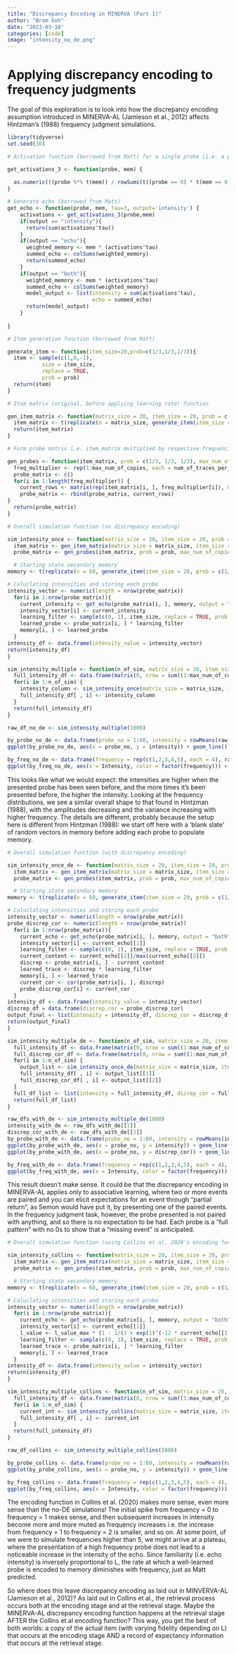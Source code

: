 ```yaml
---
title: "Discrepancy Encoding in MINERVA (Part 1)"
author: "Bram Goh"
date: "2023-03-10"
categories: [code]
image: "intensity_no_de.png"
---
```


# Applying discrepancy encoding to frequency judgments

The goal of this exploration is to look into how the discrepancy encoding assumption introduced in MINERVA-AL (Jamieson et al., 2012) affects Hintzman's (1988) frequency judgment simulations.

```r
library(tidyverse)
set.seed(30)

# Activation function (borrowed from Matt) for a single probe (i.e. a probe vector)

get_activations_3 <- function(probe, mem) {
  
  as.numeric(((probe %*% t(mem)) / rowSums(t((probe == 0) * t(mem == 0)) == 0))^3)
}

# Generate echo (borrowed from Matt)
get_echo <- function(probe, mem, tau=3, output='intensity') {
    activations <- get_activations_3(probe,mem)
    if(output == "intensity"){
      return(sum(activations^tau))
    }
    if(output == "echo"){
      weighted_memory <- mem * (activations^tau)  
      summed_echo <- colSums(weighted_memory)
      return(summed_echo)
    }
    if(output == "both"){
      weighted_memory <- mem * (activations^tau)  
      summed_echo <- colSums(weighted_memory)
      model_output <- list(intensity = sum(activations^tau),
                           echo = summed_echo)
      return(model_output)
    }
    
}

# Item generation function (borrowed from Matt)

generate_item <- function(item_size=20,prob=c(1/3,1/3,1/3)){
  item <- sample(c(1,0,-1),
           size = item_size,
           replace = TRUE,
           prob = prob)
  return(item)
}

# Item matrix (original, before applying learning rate) function

gen_item_matrix <- function(matrix_size = 20, item_size = 20, prob = c(1/3, 1/3, 1/3)) {
  item_matrix <- t(replicate(n = matrix_size, generate_item(item_size = item_size, prob = prob)))
  return(item_matrix)
}

# Form probe matrix i.e. item_matrix multiplied by respective frequencies + 4 more random items

gen_probes <- function(item_matrix, prob = c(1/3, 1/3, 1/3), max_num_of_copies = 5, num_of_traces_per_freq = 4) {
  freq_multiplier <- rep(1:max_num_of_copies, each = num_of_traces_per_freq)
  probe_matrix <- c()
  for(i in 1:length(freq_multiplier)) {
    current_rows <- matrix(rep(item_matrix[i, ], freq_multiplier[i]), nrow = freq_multiplier[i], ncol = ncol(item_matrix), byrow = TRUE)
    probe_matrix <- rbind(probe_matrix, current_rows)
}
  return(probe_matrix)
}

```

```r
# Overall simulation function (no discrepancy encoding)

sim_intensity_once <- function(matrix_size = 20, item_size = 20, prob = c(1/3, 1/3, 1/3), l_value = .5, max_num_of_copies = 5, num_of_traces_per_freq = 4) {
  item_matrix <- gen_item_matrix(matrix_size = matrix_size, item_size = item_size, prob = prob)
  probe_matrix <- gen_probes(item_matrix, prob = prob, max_num_of_copies = max_num_of_copies, num_of_traces_per_freq = num_of_traces_per_freq)

  # Starting state secondary memory
memory <- t(replicate(n = 60, generate_item(item_size = 20, prob = c(1/3, 1/3, 1/3))))

# Caluclating intensities and storing each probe
intensity_vector <- numeric(length = nrow(probe_matrix))
  for(i in 1:nrow(probe_matrix)){
    current_intensity <- get_echo(probe_matrix[i, ], memory, output = "intensity")
    intensity_vector[i] <- current_intensity
    learning_filter <- sample(c(0, 1), item_size, replace = TRUE, prob = c(1-l_value, l_value))
    learned_probe <- probe_matrix[i, ] * learning_filter
    memory[i, ] <- learned_probe
  }
intensity_df <- data.frame(intensity_value = intensity_vector)
return(intensity_df)
}

sim_intensity_multiple <- function(n_of_sim, matrix_size = 20, item_size = 20, prob = c(1/3, 1/3, 1/3), l_value = .5, max_num_of_copies = 5, num_of_traces_per_freq = 4) {
  full_intensity_df <- data.frame(matrix(0, nrow = sum((1:max_num_of_copies)*4), ncol = n_of_sim))
  for(i in 1:n_of_sim) {
    intensity_column <- sim_intensity_once(matrix_size = matrix_size, item_size = item_size, prob = prob, l_value = l_value, max_num_of_copies = max_num_of_copies, num_of_traces_per_freq = num_of_traces_per_freq)
    full_intensity_df[ , i] <- intensity_column
  }
  return(full_intensity_df)
}
```

```r
raw_df_no_de <- sim_intensity_multiple(1000)

by_probe_no_de <- data.frame(probe_no = 1:60, intensity = rowMeans(raw_df_no_de))
ggplot(by_probe_no_de, aes(x = probe_no, y = intensity)) + geom_line() + coord_cartesian(ylim = c(-0.01, 0.075)) + scale_x_continuous(breaks = seq(1, 60, 2)) + geom_vline(xintercept = c(5, 13, 25, 41), color = "red")

by_freq_no_de <- data.frame(frequency = rep(c(1,2,3,4,5), each = 4), raw_df_no_de) %>% group_by(frequency) %>% summarize_all(mean) %>% pivot_longer(!frequency, names_to = "Drop", values_to = "Intensity") %>% select(-Drop)
ggplot(by_freq_no_de, aes(x = Intensity, color = factor(frequency))) + geom_density(show.legend = TRUE) + coord_cartesian(xlim = c(-0.01, 0.05))
```

This looks like what we would expect: the intensities are higher when the presented probe has been seen before, and the more times it's been presented before, the higher the intensity. Looking at the frequency distributions, we see a similar overall shape to that found in Hintzman (1988), with the amplitudes decreasing and the variance increasing with higher frequency. The details are different, probably because the setup here is different from Hintzman (1988): we start off here with a 'blank slate' of random vectors in memory before adding each probe to populate memory.

```r

# Overall simulation function (with discrepancy encoding)

sim_intensity_once_de <- function(matrix_size = 20, item_size = 20, prob = c(1/3, 1/3, 1/3), l_value = .5, max_num_of_copies = 5, num_of_traces_per_freq = 4) {
  item_matrix <- gen_item_matrix(matrix_size = matrix_size, item_size = item_size, prob = prob)
  probe_matrix <- gen_probes(item_matrix, prob = prob, max_num_of_copies = max_num_of_copies, num_of_traces_per_freq = num_of_traces_per_freq)

  # Starting state secondary memory
memory <- t(replicate(n = 60, generate_item(item_size = 20, prob = c(1/3, 1/3, 1/3))))

# Caluclating intensities and storing each probe
intensity_vector <- numeric(length = nrow(probe_matrix))
probe_discrep_cor <- numeric(length = nrow(probe_matrix))
  for(i in 1:nrow(probe_matrix)){
    current_echo <- get_echo(probe_matrix[i, ], memory, output = "both")
    intensity_vector[i] <- current_echo[[1]]
    learning_filter <- sample(c(0, 1), item_size, replace = TRUE, prob = c(1-l_value, l_value))
    current_content <- current_echo[[2]]/max(current_echo[[2]])
    discrep <- probe_matrix[i, ] - current_content
    learned_trace <- discrep * learning_filter
    memory[i, ] <- learned_trace
    current_cor <- cor(probe_matrix[i, ], discrep)
    probe_discrep_cor[i] <- current_cor
  }
intensity_df <- data.frame(intensity_value = intensity_vector)
discrep_df = data.frame(discrep_cor = probe_discrep_cor)
output_final <- list(intensity = intensity_df, discrep_cor = discrep_df, memory = memory)
return(output_final)
}

sim_intensity_multiple_de <- function(n_of_sim, matrix_size = 20, item_size = 20, prob = c(1/3, 1/3, 1/3), l_value = .5, max_num_of_copies = 5, num_of_traces_per_freq = 4) {
  full_intensity_df <- data.frame(matrix(0, nrow = sum((1:max_num_of_copies)*4), ncol = n_of_sim))
  full_discrep_cor_df <- data.frame(matrix(0, nrow = sum((1:max_num_of_copies)*4), ncol = n_of_sim))
  for(i in 1:n_of_sim) {
    output_list <- sim_intensity_once_de(matrix_size = matrix_size, item_size = item_size, prob = prob, l_value = l_value, max_num_of_copies = max_num_of_copies, num_of_traces_per_freq = num_of_traces_per_freq)
    full_intensity_df[ , i] <- output_list[[1]]
    full_discrep_cor_df[ , i] <- output_list[[2]]
  }
  full_df_list <- list(intensity = full_intensity_df, dicrep_cor = full_discrep_cor_df)
  return(full_df_list)
}
```

```r
raw_dfs_with_de <- sim_intensity_multiple_de(1000)
intensity_with_de <- raw_dfs_with_de[[1]]
discrep_cor_with_de <- raw_dfs_with_de[[2]]
by_probe_with_de <- data.frame(probe_no = 1:60, intensity = rowMeans(intensity_with_de), discrep_cor = rowMeans(discrep_cor_with_de))
ggplot(by_probe_with_de, aes(x = probe_no, y = intensity)) + geom_line() + scale_x_continuous(breaks = seq(1, 60, 2)) + geom_vline(xintercept = c(5, 13, 25, 41), color = "red")
ggplot(by_probe_with_de, aes(x = probe_no, y = discrep_cor)) + geom_line() + scale_x_continuous(breaks = seq(1, 60, 2)) + geom_vline(xintercept = c(5, 13, 25, 41), color = "red")

by_freq_with_de <- data.frame(frequency = rep(c(1,2,3,4,5), each = 4), intensity_with_de) %>% group_by(frequency) %>% summarize_all(mean) %>% pivot_longer(!frequency, names_to = "Drop", values_to = "Intensity") %>% select(-Drop)
ggplot(by_freq_with_de, aes(x = Intensity, color = factor(frequency))) + geom_density(show.legend = TRUE)
```

This result doesn't make sense. It could be that the discrepancy encoding in MINERVA-AL applies only to associative learning, where two or more events are paired and you can elicit expectations for an event through "partial return", as Semon would have put it, by presenting one of the paired events. In the frequency judgment task, however, the probe presented is not paired with anything, and so there is no expectation to be had. Each probe is a "full pattern" with no 0s to show that a "missing event" is anticipated.

```r
# Overall simulation function (using Collins et al. 2020's encoding function)

sim_intensity_collins <- function(matrix_size = 20, item_size = 20, prob = c(1/3, 1/3, 1/3), l_value_max = 1.0, max_num_of_copies = 5, num_of_traces_per_freq = 4) {
  item_matrix <- gen_item_matrix(matrix_size = matrix_size, item_size = item_size, prob = prob)
  probe_matrix <- gen_probes(item_matrix, prob = prob, max_num_of_copies = max_num_of_copies, num_of_traces_per_freq = num_of_traces_per_freq)

  # Starting state secondary memory
memory <- t(replicate(n = 60, generate_item(item_size = 20, prob = c(1/3, 1/3, 1/3))))

# Caluclating intensities and storing each probe
intensity_vector <- numeric(length = nrow(probe_matrix))
  for(i in 1:nrow(probe_matrix)){
    current_echo <- get_echo(probe_matrix[i, ], memory, output = "both")
    intensity_vector[i] <- current_echo[[1]]
    l_value <- l_value_max * (1 - 1/(1 + exp(1)^(-12 * current_echo[[1]] + 2)))
    learning_filter <- sample(c(0, 1), item_size, replace = TRUE, prob = c(1-l_value, l_value))
    learned_trace <- probe_matrix[i, ] * learning_filter
    memory[i, ] <- learned_trace
  }
intensity_df <- data.frame(intensity_value = intensity_vector)
return(intensity_df)
}

sim_intensity_multiple_collins <- function(n_of_sim, matrix_size = 20, item_size = 20, prob = c(1/3, 1/3, 1/3), l_value_max = 1.0, max_num_of_copies = 5, num_of_traces_per_freq = 4) {
  full_intensity_df <- data.frame(matrix(0, nrow = sum((1:max_num_of_copies)*4), ncol = n_of_sim))
  for(i in 1:n_of_sim) {
    current_int <- sim_intensity_collins(matrix_size = matrix_size, item_size = item_size, prob = prob, l_value_max = l_value_max, max_num_of_copies = max_num_of_copies, num_of_traces_per_freq = num_of_traces_per_freq)
    full_intensity_df[ , i] <- current_int
  }
  return(full_intensity_df)
}
```

```r
raw_df_collins <- sim_intensity_multiple_collins(1000)

by_probe_collins <- data.frame(probe_no = 1:60, intensity = rowMeans(raw_df_collins))
ggplot(by_probe_collins, aes(x = probe_no, y = intensity)) + geom_line() + scale_x_continuous(breaks = seq(1, 60, 2)) + geom_vline(xintercept = c(5, 13, 25, 41), color = "red")

by_freq_collins <- data.frame(frequency = rep(c(1,2,3,4,5), each = 4), raw_df_collins) %>% group_by(frequency) %>% summarize_all(mean) %>% pivot_longer(!frequency, names_to = "Drop", values_to = "Intensity") %>% select(-Drop)
ggplot(by_freq_collins, aes(x = Intensity, color = factor(frequency))) + geom_density(show.legend = TRUE)
```

The encoding function in Collins et al. (2020) makes more sense, even more sense than the no-DE simulations! The initial spike from frequency = 0 to frequency = 1 makes sense, and then subsequent increases in intensity become more and more muted as frequency increases i.e. the increase from frequency = 1 to frequency = 2 is smaller, and so on. At some point, uf we were to simulate frequencies higher than 5, we might arrive at a plateau, where the presentation of a high frequency probe does not lead to a noticeable increase in the intensity of the echo. Since familiarity (i.e. echo intensity) is inversely proportional to L, the rate at which a well-learned probe is encoded to memory diminishes with frequency, just as Matt predicted.

So where does this leave discrepancy encoding as laid out in MINVERVA-AL (Jamieson et al., 2012)? As laid out in Collins et al., the retrieval process occurs both at the encoding stage and at the retrieval stage. Maybe the MINERVA-AL discrepancy encoding function happens at the retrieval stage AFTER the Collins et al encoding function? This way, you get the best of both worlds: a copy of the actual item (with varying fidelity depending on L) that occurs at the encoding stage AND a record of expectancy information that occurs at the retrieval stage.
